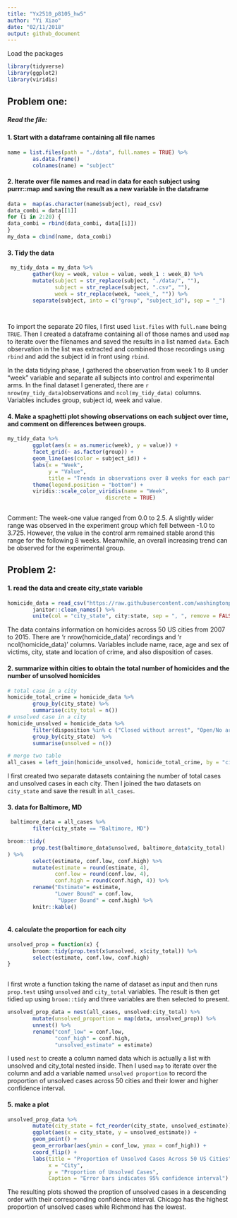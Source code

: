 ```yaml
---
title: "Yx2510_p8105_hw5"
author: "Yi Xiao"
date: "02/11/2018"
output: github_document
---
```

Load the packages 
```r
library(tidyverse)
library(ggplot2)
library(viridis)
```
## Problem one:
##### Read the file:
#### 1. Start with a dataframe containing all file names
```r

name = list.files(path = "./data", full.names = TRUE) %>% 
        as.data.frame()
        colnames(name) = "subject"

```
#### 2. Iterate over file names and read in data for each subject using purrr::map and saving the result as a new variable in the dataframe
```r
data =  map(as.character(name$subject), read_csv) 
data_combi = data[[1]]
for (i in 2:20) {
data_combi = rbind(data_combi, data[[i]])
}
my_data = cbind(name, data_combi)
```

#### 3. Tidy the data
```r
 my_tidy_data = my_data %>%
        gather(key = week, value = value, week_1 : week_8) %>%
        mutate(subject = str_replace(subject, "./data/", ""),
               subject = str_replace(subject, ".csv", ""),
               week = str_replace(week, "week_", "")) %>%
        separate(subject, into = c("group", "subject_id"), sep = "_")

        
```
To import the separate 20 files, I first used `list.files` with `full.name` being `TRUE`. Then I created a dataframe containing all of those names and used `map` to iterate over the filenames and saved the results in a list named `data`. Each observation in the list was extracted and combined those recordings using `rbind` and add the subject id in front using `rbind`. 

In the data tidying phase, I gathered the observation from week 1 to 8 under "week" variable and separate all subjects into control and experimental arms. In the final dataset I generated, there are `r nrow(my_tidy_data)`observations and `ncol(my_tidy_data)` columns. Variables includes group, subject id, week and value.

#### 4. Make a spaghetti plot showing observations on each subject over time, and comment on differences between groups.

```r
my_tidy_data %>%
        ggplot(aes(x = as.numeric(week), y = value)) +
        facet_grid(~ as.factor(group)) +
        geom_line(aes(color = subject_id)) +
        labs(x = "Week",
             y = "Value",
             title = "Trends in observations over 8 weeks for each participant stratified by study arm") +
        theme(legend.position = "bottom") +
        viridis::scale_color_viridis(name = "Week",
                               discrete = TRUE)  
        
```

Comment: The week-one value ranged from 0.0 to 2.5. A slightly wider range was observed in the experiment group which fell between -1.0 to 3.725. However, the value in the control arm remained stable arond this range for the following 8 weeks. Meanwhile, an overall increasing trend can be observed for the experimental group.


## Problem 2:
#### 1. read the data and create city_state variable
```r
homicide_data = read_csv("https://raw.githubusercontent.com/washingtonpost/data-homicides/master/homicide-data.csv") %>%
        janitor::clean_names() %>%
        unite(col = "city_state", city:state, sep = ", ", remove = FALSE)
```
The data contains information on homicides across 50 US cities from 2007 to 2015. There are 'r nrow(homicide_data)' recordings and 'r ncol(homicide_data)' columns. Variables include name, race, age and sex of victims, city, state and location of crime, and also disposition of cases. 

#### 2. summarize within cities to obtain the total number of homicides and the number of unsolved homicides
```r
# total case in a city
homicide_total_crime = homicide_data %>%
        group_by(city_state) %>%
        summarise(city_total = n()) 
# unsolved case in a city 
homicide_unsolved = homicide_data %>%
        filter(disposition %in% c ("Closed without arrest", "Open/No arrest")) %>%
        group_by(city_state)  %>%
        summarise(unsolved = n())

# merge two table
all_cases = left_join(homicide_unsolved, homicide_total_crime, by = "city_state")

```
I first created two separate datasets containing the number of total cases and unsolved cases in each city. Then I joined the two datasets on `city_state` and save the result in `all_cases`.

#### 3. data for Baltimore, MD
```r
 baltimore_data = all_cases %>%
        filter(city_state == "Baltimore, MD")

broom::tidy(
        prop.test(baltimore_data$unsolved, baltimore_data$city_total)
) %>%
        select(estimate, conf.low, conf.high) %>%
        mutate(estimate = round(estimate, 4),
               conf.low = round(conf.low, 4),
               conf.high = round(conf.high, 4)) %>%
        rename("Estimate"= estimate, 
               "Lower Bound" = conf.low,
                "Upper Bound" = conf.high) %>%
        knitr::kable()
        
```

#### 4. calculate the proportion for each city
```r
unsolved_prop = function(x) {
        broom::tidy(prop.test(x$unsolved, x$city_total)) %>%
        select(estimate, conf.low, conf.high)
}
  
```
I first wrote a function taking the name of dataset as input and then runs `prop.test` using `unsolved` and `city_total` variables. The result is then get tidied up using `broom::tidy` and three variables are then selected to present. 

```r
unsolved_prop_data = nest(all_cases, unsolved:city_total) %>%
        mutate(unsolved_proportion = map(data, unsolved_prop)) %>% 
        unnest() %>%
        rename("conf_low" = conf.low,
               "conf_high" = conf.high,
               "unsolved_estimate" = estimate)      
```
I used `nest` to create a column named data which is actually a list with unsolved and city_total nested inside. Then I used `map` to iterate over the column and add a variable named `unsolved proportion` to record the proportion  of unsolved cases across 50 cities and their lower and higher confidence interval. 

#### 5. make a plot
```r
unsolved_prop_data %>%
        mutate(city_state = fct_reorder(city_state, unsolved_estimate)) %>%
        ggplot(aes(x = city_state, y = unsolved_estimate)) +
        geom_point() +
        geom_errorbar(aes(ymin = conf_low, ymax = conf_high)) +
        coord_flip() +
        labs(title = "Proportion of Unsolved Cases Across 50 US Cities",
             x = "City",
             y = "Proportion of Unsolved Cases",
             Caption = "Error bars indicates 95% confidence interval")
```

The resulting plots showed the proption of unsolved cases in a descending order with their corresponding confidence interval. Chicago has the highest proportion of unsolved cases while Richmond has the lowest. 

